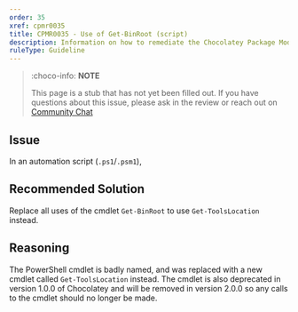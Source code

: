```yaml
---
order: 35
xref: cpmr0035
title: CPMR0035 - Use of Get-BinRoot (script)
description: Information on how to remediate the Chocolatey Package Moderation Rule 0035
ruleType: Guideline
---
```


<PackageValidatorRuleGuideline />

> :choco-info: **NOTE**
>
> This page is a stub that has not yet been filled out. If you have questions about this issue, please ask in the review or reach out on [Community Chat](https://ch0.co/community)

## Issue

In an automation script (`.ps1`/`.psm1`),

## Recommended Solution

Replace all uses of the cmdlet `Get-BinRoot` to use `Get-ToolsLocation` instead.

## Reasoning

The PowerShell cmdlet is badly named, and was replaced with a new cmdlet called `Get-ToolsLocation` instead.
The cmdlet is also deprecated in version 1.0.0 of Chocolatey and will be removed in version 2.0.0 so any calls
to the cmdlet should no longer be made.
